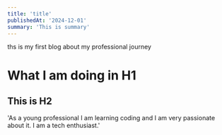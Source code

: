 ```yaml
---
title: 'title'
publishedAt: '2024-12-01'
summary: 'This is summary'
---
```

ths is my first blog about my professional journey

# What I am doing in H1

## This is H2 

'As a young professional I am learning coding and I am very passionate about it. I am a tech enthusiast.'
